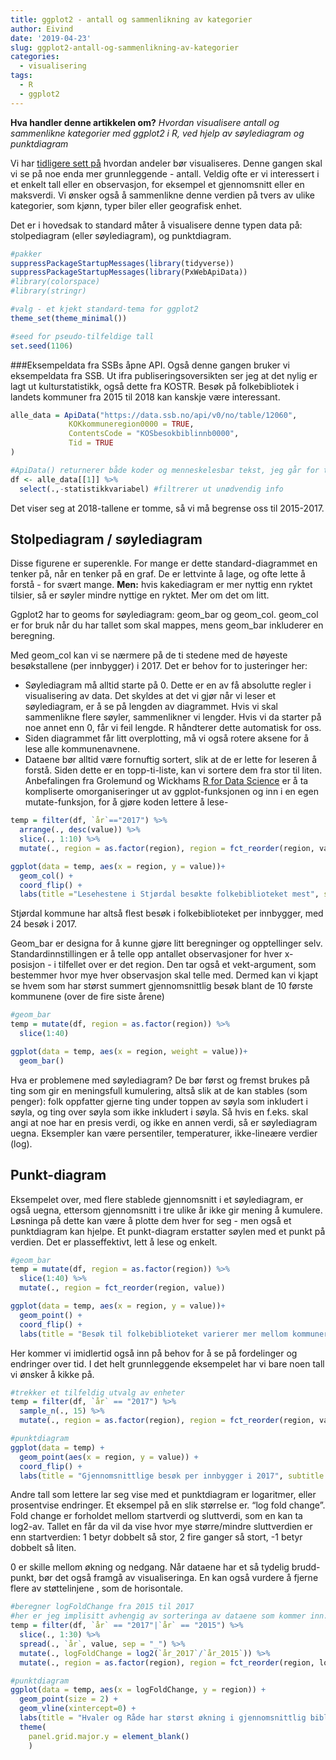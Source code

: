 ```yaml
---
title: ggplot2 - antall og sammenlikning av kategorier
author: Eivind
date: '2019-04-23'
slug: ggplot2-antall-og-sammenlikning-av-kategorier
categories:
  - visualisering
tags:
  - R
  - ggplot2
---
```


__Hva handler denne artikkelen om?__ _Hvordan visualisere antall og sammenlikne kategorier med ggplot2 i R, ved hjelp av søylediagram og punktdiagram_

Vi har [tidligere sett på](https://suppe-og-analyse.netlify.com/post/grunnleggende-ggplot2/) hvordan andeler bør visualiseres. Denne gangen skal vi se på noe enda mer grunnleggende - antall. Veldig ofte er vi interessert i et enkelt tall eller en observasjon, for eksempel et gjennomsnitt eller en maksverdi. Vi ønsker også å sammenlikne denne verdien på tvers av ulike kategorier, som kjønn, typer biler eller geografisk enhet. 

Det er i hovedsak to standard måter å visualisere denne typen data på: stolpediagram (eller søylediagram), og punktdiagram. 

```r
#pakker
suppressPackageStartupMessages(library(tidyverse))
suppressPackageStartupMessages(library(PxWebApiData))
#library(colorspace)
#library(stringr)

#valg - et kjekt standard-tema for ggplot2
theme_set(theme_minimal())

#seed for pseudo-tilfeldige tall
set.seed(1106)

```

###Eksempeldata fra SSBs åpne API.
Også denne gangen bruker vi eksempeldata fra SSB. Ut ifra publiseringsoversikten ser jeg at det nylig er lagt ut kulturstatistikk, også dette fra KOSTR. Besøk på folkebibliotek i landets kommuner fra 2015 til 2018 kan kanskje være interessant.

```r
alle_data = ApiData("https://data.ssb.no/api/v0/no/table/12060",
             KOKkommuneregion0000 = TRUE,
             ContentsCode = "KOSbesokbiblinnb0000",
             Tid = TRUE
)

#ApiData() returnerer både koder og menneskelesbar tekst, jeg går for tekst denne gangen
df <- alle_data[[1]] %>%
  select(.,-statistikkvariabel) #filtrerer ut unødvendig info
```

Det viser seg at 2018-tallene er tomme, så vi må begrense oss til 2015-2017.

## Stolpediagram / søylediagram

Disse figurene er superenkle. For mange er dette standard-diagrammet en tenker på, når en tenker på en graf. De er lettvinte å lage, og ofte lette å forstå - for svært mange. __Men:__ hvis kakediagram er mer nyttig enn ryktet tilsier, så er søyler mindre nyttige en ryktet. Mer om det om litt.

Ggplot2 har to geoms for søylediagram: geom_bar og geom_col. geom_col er for bruk når du har tallet som skal mappes, mens geom_bar inkluderer en beregning.

Med geom_col kan vi se nærmere på de ti stedene med de høyeste besøkstallene (per innbygger) i 2017. Det er behov for to justeringer her: 

- Søylediagram må alltid starte på 0. Dette er en av få absolutte regler i visualisering av data. Det skyldes at det vi gjør når vi leser et søylediagram, er å se på lengden av diagrammet. Hvis vi skal sammenlikne flere søyler, sammenlikner vi lengder. Hvis vi da starter på noe annet enn 0, får vi feil lengde. R håndterer dette automatisk for oss.
- Siden diagrammet får litt overplotting, må vi også rotere aksene for å lese alle kommunenavnene.
- Dataene bør alltid være fornuftig sortert, slik at de er lette for leseren å forstå. Siden dette er en topp-ti-liste, kan vi sortere dem fra stor til liten. Anbefalingen fra Grolemund og Wickhams [R for Data Science](https://r4ds.had.co.nz/factors.html#modifying-factor-order) er å ta kompliserte omorganiseringer ut av ggplot-funksjonen og inn i en egen mutate-funksjon, for å gjøre koden lettere å lese-

```r
temp = filter(df, `år`=="2017") %>%
  arrange(., desc(value)) %>%
  slice(., 1:10) %>%
  mutate(., region = as.factor(region), region = fct_reorder(region, value))

ggplot(data = temp, aes(x = region, y = value))+
  geom_col() +
  coord_flip() + 
  labs(title ="Lesehestene i Stjørdal besøkte folkebiblioteket mest", subtitle ="I gjennomsnitt 24 ganger i 2017", x = "Antall besøk per innbygger", y = "Kommune")
```

Stjørdal kommune har altså flest besøk i folkebiblioteket per innbygger, med 24 besøk i 2017.

Geom_bar er designa for å kunne gjøre litt beregninger og opptellinger selv. Standardinnstillingen er å telle opp antallet observasjoner for hver x-posisjon - i tilfellet over er det region. Den tar også et vekt-argument, som bestemmer hvor mye hver observasjon skal telle med. Dermed kan vi kjapt se hvem som har størst summert gjennomsnittlig besøk blant de 10 første kommunene (over de fire siste årene)

```r
#geom_bar
temp = mutate(df, region = as.factor(region)) %>%
  slice(1:40)

ggplot(data = temp, aes(x = region, weight = value))+
  geom_bar()
```

Hva er problemene med søylediagram? De bør først og fremst brukes på ting som gir en meningsfull kumulering, altså slik at de kan stables (som penger): folk oppfatter gjerne ting under toppen av søyla som inkludert i søyla, og ting over søyla som ikke inkludert i søyla. Så hvis en f.eks. skal angi at noe har en presis verdi, og ikke en annen verdi, så er søylediagram uegna. Eksempler kan være persentiler, temperaturer, ikke-lineære verdier (log).

## Punkt-diagram
Eksempelet over, med flere stablede gjennomsnitt i et søylediagram, er også uegna, ettersom gjennomsnitt i tre ulike år ikke gir mening å kumulere. Løsninga på dette kan være å plotte dem hver for seg - men også et punktdiagram kan hjelpe. Et punkt-diagram erstatter søylen med et punkt på verdien. Det er plasseffektivt, lett å lese og enkelt.

```r
#geom_bar
temp = mutate(df, region = as.factor(region)) %>%
  slice(1:40) %>%
  mutate(., region = fct_reorder(region, value))

ggplot(data = temp, aes(x = region, y = value))+
  geom_point() + 
  coord_flip() +
  labs(title = "Besøk til folkebiblioteket varierer mer mellom kommuner enn over år", x = "Kommune", y = "Antall besøk per innbygger")
```

Her kommer vi imidlertid også inn på behov for å se på fordelinger og endringer over tid. I det  helt grunnleggende eksempelet har vi bare noen tall vi ønsker å kikke på.

```r
#trekker et tilfeldig utvalg av enheter
temp = filter(df, `år` == "2017") %>%
  sample_n(., 15) %>%
  mutate(., region = as.factor(region), region = fct_reorder(region, value))

#punktdiagram
ggplot(data = temp) + 
  geom_point(aes(x = region, y = value)) + 
  coord_flip() + 
  labs(title = "Gjennomsnittlige besøk per innbygger i 2017", subtitle = "Tilfeldig utvalgte kommuner", x = "Kommune", y = "Antall besøk per innbygger")

```

Andre tall som lettere lar seg vise med et punktdiagram er logaritmer, eller prosentvise endringer. Et eksempel på en slik størrelse er. "log fold change". Fold change er forholdet mellom startverdi og sluttverdi, som en kan ta log2-av. Tallet en får da vil da vise hvor mye større/mindre sluttverdien er enn startverdien: 1 betyr dobbelt så stor, 2 fire ganger så stort, -1 betyr dobbelt så liten. 

0 er skille mellom økning og nedgang. Når dataene har et så tydelig brudd-punkt, bør det også framgå av visualiseringa. En kan også vurdere å fjerne flere av støttelinjene , som de horisontale.

```r
#beregner logFoldChange fra 2015 til 2017
#her er jeg implisitt avhengig av sorteringa av dataene som kommer inn. Dårlig praksis.
temp = filter(df, `år` == "2017"|`år` == "2015") %>%
  slice(., 1:30) %>%
  spread(., `år`, value, sep = "_") %>%
  mutate(., logFoldChange = log2(`år_2017`/`år_2015`)) %>%
  mutate(., region = as.factor(region), region = fct_reorder(region, logFoldChange))

#punktdiagram
ggplot(data = temp, aes(x = logFoldChange, y = region)) +
  geom_point(size = 2) + 
  geom_vline(xintercept=0) +
  labs(title = "Hvaler og Råde har størst økning i gjennomsnittlig biblo-besøk", subtitle = "Fra 2015 til 2017", y = "Kommune") +
  theme(
	panel.grid.major.y = element_blank()
	)
```
